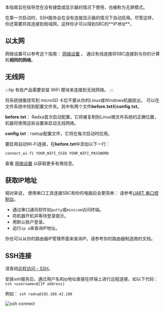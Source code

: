 本指南旨在指导您在没有键盘或显示器的情况下使用，也被称为无屏模式。

在第一次启动时，SSH服务会在没有连接显示器的情况下自动启用。尽管这样，你还需要将其连接到局域网，这样你才可以得到SBC的**_IP地址_**。

## 以太网

网络设置可以参考这个指南： <a href={props.network} >网络设置</a> 。
通过有线连接将SBC连接到与你的计算机**相同的网络**。

## 无线网

:::tip
有些产品需要安装 WiFi 模块来连接到无线网络。
:::

将系统镜像烧写到 microSD 卡后不要从你的Linux或Windows机器拔出， 可以在文件系统中找到配置文件夹。其中有两个文件**before.txt**和**config.txt**。

**before.txt**： Radxa首次启动配置，它将被复制到Linux根文件系统的正确位置，机器将使用这些设置来启动无线网络。

**config.txt**：rsetup配置文件，它将在每次启动时应用。

要启用自动Wi-Fi连接，在**before.txt**中添加以下一行：

```bash
connect_wi-fi YOUR_WIFI_SSID YOUR_WIFI_PASSWORD
```

查看 <a href={props.network} >网络设置</a> 以获取更多有用信息。

## 获取IP地址

相对来说， 使用串口工具连接SBC和你的电脑后会更简单：
请参考[UART 串口控制台](../low-level-dev/serial)。

- 通过串口通讯软件如`putty`或`minicom`访问终端。
- 将机器开机并等待登录提示。
- 用默认账户登录。
- 运行`ip a`来查询IP地址。

你也可以从你的路由器IP管理界面来查询IP。请参考你的路由器制造商的文档。

## SSH连接

请查阅<a href={props.remote_ssh}>远程访问 - SSH</a>。

安装ssh服务后，通过用户名和ip地址直接在终端上进行远程连接，如以下代码：
`ssh <username>@[IP address]`

例如： `ssh radxa@192.168.42.100`

![ssh connect](/img/configuration/ssh-connect.webp)
